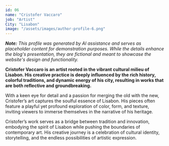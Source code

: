 ```yaml
---
id: 06
name: "Cristofer Vaccaro"
job: "Artist"
City: "Lisabon"
image: "/assets/images/author-profile-6.png"
---
```


_**Note:** This profile was generated by AI assistance and serves as placeholder content for demonstration purposes. While the details enhance the blog's presentation, they are fictional and meant to showcase the website's design and functionality._

**Cristofer Vaccaro is an artist rooted in the vibrant cultural milieu of Lisabon. His creative practice is deeply influenced by the rich history, colorful traditions, and dynamic energy of his city, resulting in works that are both reflective and groundbreaking.**

With a keen eye for detail and a passion for merging the old with the new, Cristofer’s art captures the soulful essence of Lisabon. His pieces often feature a playful yet profound exploration of color, form, and texture, inviting viewers to immerse themselves in the narrative of his heritage.

Cristofer’s work serves as a bridge between tradition and innovation, embodying the spirit of Lisabon while pushing the boundaries of contemporary art. His creative journey is a celebration of cultural identity, storytelling, and the endless possibilities of artistic expression.

